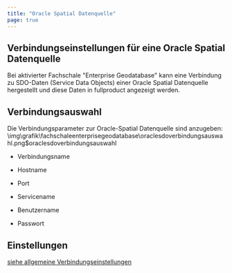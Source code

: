 ```yaml
---
title: "Oracle Spatial Datenquelle"
page: true
---
```

## Verbindungseinstellungen f&#252;r eine Oracle Spatial Datenquelle

Bei aktivierter Fachschale &quot;Enterprise Geodatabase&quot; kann eine Verbindung zu SDO-Daten (Service Data Objects) einer Oracle Spatial Datenquelle hergestellt und diese Daten in  <Placeholder>fullproduct</Placeholder> angezeigt werden.

## Verbindungsauswahl
Die Verbindungsparameter zur Oracle-Spatial Datenquelle sind anzugeben:<Image>\img\grafik\fachschaleenterprisegeodatabase\oraclesdoverbindungsauswahl.png$oraclesdoverbindungsauswahl</Image>


- Verbindungsname

- Hostname

- Port

- Servicename

- Benutzername

- Passwort




## Einstellungen
[siehe allgemeine Verbindungseinstellungen](../datenquellenmanager/verbindungseinstellungen)

